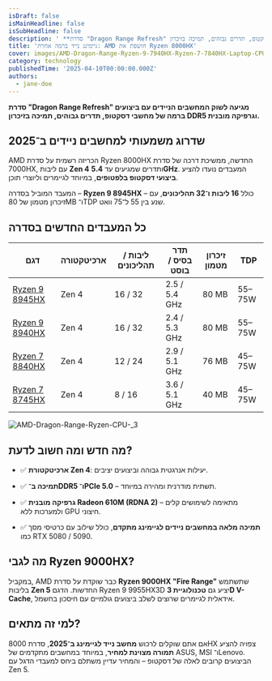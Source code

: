 ```yaml
---
isDraft: false
isMainHeadline: false
isSubHeadline: false
description: ' **סדרת "Dragon Range Refresh" מגיעה לשוק המחשבים הניידים עם ביצועים ברמה של מחשבי דסקטופ, תדרים גבוהים, תמיכה בזיכרון DDR5 וגרפיקה מובנית.*'
title: 'גיימינג נייד ברמה אחרת: AMD חושפת את Ryzen 8000HX'
cover: images/AMD-Dragon-Range-Ryzen-9-7940HX-Ryzen-7-7840HX-Laptop-CPUs-1.webp
category: technology
publishedTime: '2025-04-10T00:00:00.000Z'
authors:
  - jane-doe
---
```


**סדרת "Dragon Range Refresh" מגיעה לשוק המחשבים הניידים עם ביצועים ברמה של מחשבי דסקטופ, תדרים גבוהים, תמיכה בזיכרון DDR5 וגרפיקה מובנית.**

## **שדרוג משמעותי למחשבים ניידים ב־2025**

AMD הכריזה רשמית על סדרת Ryzen 8000HX החדשה, ממשיכת דרכה של סדרת 7000HX, עם ליבות **Zen 4** ותדרים שמגיעים עד **5.4GHz**. המעבדים נועדו להציע **ביצועי דסקטופ בלפטופים**, במיוחד לגיימרים וליוצרי תוכן.

המעבד המוביל בסדרה – **Ryzen 9 8945HX** – כולל **16 ליבות ו־32 תהליכונים**, עם זיכרון מטמון של 80MB ו־TDP שנע בין 55 ל־75 וואט.

## **כל המעבדים החדשים בסדרה**

| דגם | ארכיטקטורה | ליבות / תהליכונים | תדר בסיס / בוסט | זיכרון מטמון | TDP |
| --- | --- | --- | --- | --- | --- |
| [Ryzen 9 8945HX](https://www.amd.com/en/products/processors/laptop/ryzen/8000-series/amd-ryzen-9-8945hx.html) | Zen 4 | 16 / 32 | 2.5 / 5.4 GHz | 80 MB | 55–75W |
| [Ryzen 9 8940HX](https://www.amd.com/en/products/processors/laptop/ryzen/8000-series/amd-ryzen-9-8940hx.html) | Zen 4 | 16 / 32 | 2.4 / 5.3 GHz | 80 MB | 55–75W |
| [Ryzen 7 8840HX](https://www.amd.com/en/products/processors/laptop/ryzen/8000-series/amd-ryzen-7-8840hx.html) | Zen 4 | 12 / 24 | 2.9 / 5.1 GHz | 76 MB | 45–75W |
| [Ryzen 7 8745HX](https://www.amd.com/en/products/processors/laptop/ryzen/8000-series/amd-ryzen-7-8745hx.html) | Zen 4 | 8 / 16 | 3.6 / 5.1 GHz | 40 MB | 45–75W |

![AMD-Dragon-Range-Ryzen-CPU-_3](images/AMD-Dragon-Range-Ryzen-CPU-_3-1600x900.webp)

## **מה חדש ומה חשוב לדעת?**

- ✅ **ארכיטקטורת Zen 4**: יעילות אנרגטית גבוהה וביצועים יציבים.
    
- ✅ **תמיכה ב־DDR5 ו־PCIe 5.0** – תשתית מודרנית ומהירה במיוחד.
    
- ✅ **גרפיקה מובנית Radeon 610M (RDNA 2)** – מתאימה לשימושים קלים ולמערכות ללא GPU חיצוני.
    
- ✅ **תמיכה מלאה במחשבים ניידים לגיימינג מתקדם**, כולל שילוב עם כרטיסי מסך כמו RTX 5080 / 5090.
    

## **מה לגבי Ryzen 9000HX?**

במקביל, AMD כבר שוקדת על סדרת **Ryzen 9000HX "Fire Range"** שתשתמש בליבות **Zen 5** החדשות. הדגם Ryzen 9 9955HX3D יציע גם **טכנולוגיית 3D V-Cache**, אידאלית לגיימרים שרוצים לשלב ביצועים גולמיים עם חיסכון בחשמל.

## **למי זה מתאים?**

אם אתם שוקלים לרכוש **מחשב נייד לגיימינג ב־2025**, סדרת 8000HX צפויה להציע **תמורה מצוינת למחיר**, במיוחד במחשבים מתקדמים של ASUS, MSI ו־Lenovo. הביצועים קרובים לאלה של דסקטופ – והמחיר עדיין משתלם ביחס למעבדי הדגל עם Zen 5.
